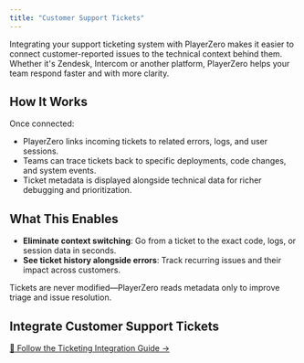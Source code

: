 ```yaml
---
title: "Customer Support Tickets"
---
```


Integrating your support ticketing system with PlayerZero makes it easier to connect customer-reported issues to the technical context behind them. Whether it's Zendesk, Intercom or another platform, PlayerZero helps your team respond faster and with more clarity.

## How It Works

Once connected:

- PlayerZero links incoming tickets to related errors, logs, and user sessions.  
- Teams can trace tickets back to specific deployments, code changes, and system events.  
- Ticket metadata is displayed alongside technical data for richer debugging and prioritization.

## What This Enables

- **Eliminate context switching**: Go from a ticket to the exact code, logs, or session data in seconds.  
- **See ticket history alongside errors**: Track recurring issues and their impact across customers.

<Note>Tickets are never modified—PlayerZero reads metadata only to improve triage and issue resolution.</Note>

## Integrate Customer Support Tickets

[📖 Follow the Ticketing Integration Guide →](/developer-guide/configuration-guides/importing-code/import-git-setup-guide)

